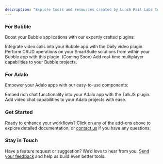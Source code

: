 ```yaml
---
description: "Explore tools and resources created by Lunch Pail Labs to improve your apps and workflows"
---
```


### For Bubble

Boost your Bubble applications with our expertly crafted plugins:

<CardGroup cols={2}>
  <Card
    title="Daily Video Plugin"
    icon="video"
    href="/bubble/daily/getting-started"
  >
    Integrate video calls into your Bubble app with the Daily video plugin.
  </Card>
  <Card
    title="SmartSuite Plugin"
    icon="brain"
    href="/bubble/smartsuite/getting-started"
  >
    Perform CRUD operations on your SmartSuite solutions from within your Bubble
    app with this plugin.
  </Card>
  <Card
    title="Multiplayer Plugin"
    icon="gamepad"
    href="/bubble/multiplayer/getting-started"
  >
    (Coming Soon) Add real-time multiplayer capabilities to your Bubble
    projects.
  </Card>
</CardGroup>

### For Adalo

Empower your Adalo apps with our easy-to-use components:

<CardGroup cols={2}>
  <Card
    title="Chat Component"
    icon="comments"
    href="/adalo/talkjs/getting-started"
  >
    Embed rich chat functionality into your Adalo app with the TalkJS plugin.
  </Card>
  <Card
    title="Video chat Component"
    icon="video"
    href="/adalo/daily/getting-started"
  >
    Add video chat capabilities to your Adalo projects with ease.
  </Card>
</CardGroup>

### Get Started

Ready to enhance your workflows? Click on any of the add-ons above to explore detailed documentation, or [contact us](mailto:help@lunchpaillabs.com) if you have any questions.

### Stay in Touch

Have a feature request or suggestion? We’d love to hear from you. [Send your feedback](mailto:help@lunchpaillabs.com) and help us build even better tools.
